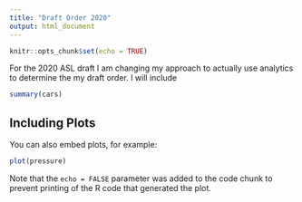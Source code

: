 ```yaml
---
title: "Draft Order 2020"
output: html_document
---
```


```r
knitr::opts_chunk$set(echo = TRUE)
```

For the 2020 ASL draft I am changing my approach to actually use analytics to determine the my draft order. I will include 

```r
summary(cars)
```

## Including Plots

You can also embed plots, for example:

```r
plot(pressure)
```

Note that the `echo = FALSE` parameter was added to the code chunk to prevent printing of the R code that generated the plot.
